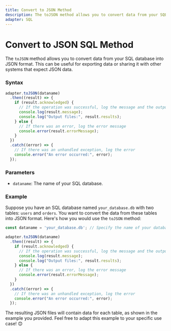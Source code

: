 ```yaml
---
title: Convert to JSON Method
description: The toJSON method allows you to convert data from your SQL database into JSON format. This can be useful for exporting data or sharing it with other systems that expect JSON data.
adapter: SQL
---
```


# Convert to JSON SQL Method

The `toJSON` method allows you to convert data from your SQL database into JSON format. This can be useful for exporting data or sharing it with other systems that expect JSON data.

### Syntax

```javascript
adapter.toJSON(dataname)
  .then((result) => {
    if (result.acknowledged) {
      // If the operation was successful, log the message and the output files
      console.log(result.message);
      console.log("Output files:", result.results);
    } else {
      // If there was an error, log the error message
      console.error(result.errorMessage);
    }
  })
  .catch((error) => {
    // If there was an unhandled exception, log the error
    console.error("An error occurred:", error);
  });
```

### Parameters

- `dataname`: The name of your SQL database.

### Example

Suppose you have an SQL database named `your_database.db` with two tables: `users` and `orders`. You want to convert the data from these tables into JSON format. Here's how you would use the `toJSON` method:

```javascript
const dataname = 'your_database.db'; // Specify the name of your database

adapter.toJSON(dataname)
  .then((result) => {
    if (result.acknowledged) {
      // If the operation was successful, log the message and the output files
      console.log(result.message);
      console.log("Output files:", result.results);
    } else {
      // If there was an error, log the error message
      console.error(result.errorMessage);
    }
  })
  .catch((error) => {
    // If there was an unhandled exception, log the error
    console.error("An error occurred:", error);
  });
```

The resulting JSON files will contain data for each table, as shown in the example you provided. Feel free to adapt this example to your specific use case! 😊